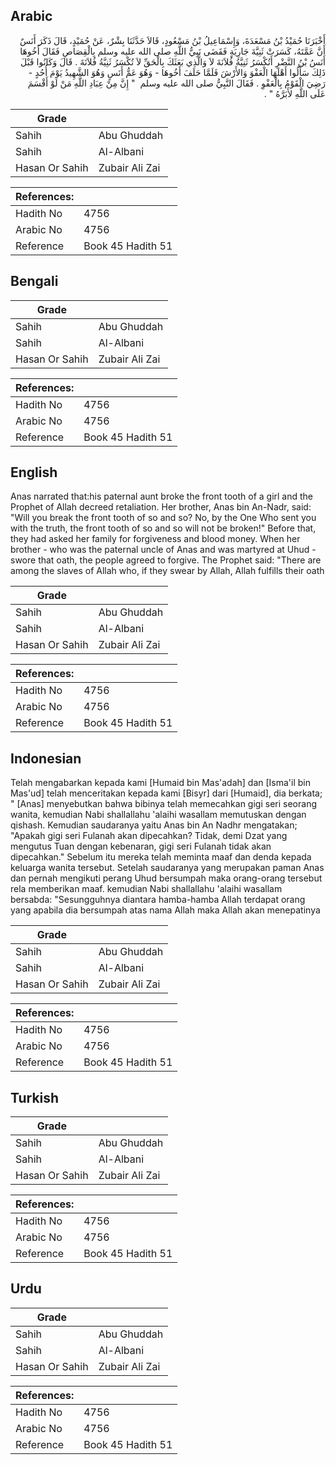 ## Arabic


<div dir="rtl" lang="ar" style={{fontSize:'larger',backgroundColor:'#f8f9fa',padding:20}}>
أَخْبَرَنَا حُمَيْدُ بْنُ مَسْعَدَةَ، وَإِسْمَاعِيلُ بْنُ مَسْعُودٍ، قَالاَ حَدَّثَنَا بِشْرٌ، عَنْ حُمَيْدٍ، قَالَ ذَكَرَ أَنَسٌ أَنَّ عَمَّتَهُ، كَسَرَتْ ثَنِيَّةَ جَارِيَةٍ فَقَضَى نَبِيُّ اللَّهِ صلى الله عليه وسلم بِالْقِصَاصِ فَقَالَ أَخُوهَا أَنَسُ بْنُ النَّضْرِ أَتُكْسَرُ ثَنِيَّةُ فُلاَنَةَ لاَ وَالَّذِي بَعَثَكَ بِالْحَقِّ لاَ تُكْسَرُ ثَنِيَّةُ فُلاَنَةَ ‏.‏ قَالَ وَكَانُوا قَبْلَ ذَلِكَ سَأَلُوا أَهْلَهَا الْعَفْوَ وَالأَرْشَ فَلَمَّا حَلَفَ أَخُوهَا - وَهُوَ عَمُّ أَنَسٍ وَهُوَ الشَّهِيدُ يَوْمَ أُحُدٍ - رَضِيَ الْقَوْمُ بِالْعَفْوِ ‏.‏ فَقَالَ النَّبِيُّ صلى الله عليه وسلم ‏ "‏ إِنَّ مِنْ عِبَادِ اللَّهِ مَنْ لَوْ أَقْسَمَ عَلَى اللَّهِ لأَبَرَّهُ ‏"‏ ‏.‏
</div>
<div style={{backgroundColor:'#f8f9fa',padding:20, marginBottom: 10}}><table> <thead> <tr> <th>Grade</th> <th></th> </tr> </thead> <tbody> <tr><td>Sahih</td><td>Abu Ghuddah</td></tr><tr><td>Sahih</td><td>Al-Albani</td></tr><tr><td>Hasan Or Sahih</td><td>Zubair Ali Zai</td></tr></tbody></table><table> <thead> <tr> <th>References:</th> <th></th> </tr> </thead> <tbody><tr><td>Hadith No</td><td>4756</td></tr><tr><td>Arabic No</td><td>4756</td></tr><tr><td>Reference</td><td>Book 45 Hadith 51</td></tr></tbody></table></div>

## Bengali


<div dir="ltr" lang="bn" style={{fontSize:'larger',backgroundColor:'#f8f9fa',padding:20}}>

</div>
<div style={{backgroundColor:'#f8f9fa',padding:20, marginBottom: 10}}><table> <thead> <tr> <th>Grade</th> <th></th> </tr> </thead> <tbody> <tr><td>Sahih</td><td>Abu Ghuddah</td></tr><tr><td>Sahih</td><td>Al-Albani</td></tr><tr><td>Hasan Or Sahih</td><td>Zubair Ali Zai</td></tr></tbody></table><table> <thead> <tr> <th>References:</th> <th></th> </tr> </thead> <tbody><tr><td>Hadith No</td><td>4756</td></tr><tr><td>Arabic No</td><td>4756</td></tr><tr><td>Reference</td><td>Book 45 Hadith 51</td></tr></tbody></table></div>

## English


<div dir="ltr" lang="en" style={{fontSize:'larger',backgroundColor:'#f8f9fa',padding:20}}>
Anas narrated that:his paternal aunt broke the front tooth of a girl and the Prophet of Allah decreed retaliation. Her brother, Anas bin An-Nadr, said: "Will you break the front tooth of so and so? No, by the One Who sent you with the truth, the front tooth of so and so will not be broken!" Before that, they had asked her family for forgiveness and blood money. When her brother - who was the paternal uncle of Anas and was martyred at Uhud - swore that oath, the people agreed to forgive. The Prophet said: "There are among the slaves of Allah who, if they swear by Allah, Allah fulfills their oath
</div>
<div style={{backgroundColor:'#f8f9fa',padding:20, marginBottom: 10}}><table> <thead> <tr> <th>Grade</th> <th></th> </tr> </thead> <tbody> <tr><td>Sahih</td><td>Abu Ghuddah</td></tr><tr><td>Sahih</td><td>Al-Albani</td></tr><tr><td>Hasan Or Sahih</td><td>Zubair Ali Zai</td></tr></tbody></table><table> <thead> <tr> <th>References:</th> <th></th> </tr> </thead> <tbody><tr><td>Hadith No</td><td>4756</td></tr><tr><td>Arabic No</td><td>4756</td></tr><tr><td>Reference</td><td>Book 45 Hadith 51</td></tr></tbody></table></div>

## Indonesian


<div dir="ltr" lang="id" style={{fontSize:'larger',backgroundColor:'#f8f9fa',padding:20}}>
Telah mengabarkan kepada kami [Humaid bin Mas'adah] dan [Isma'il bin Mas'ud] telah menceritakan kepada kami [Bisyr] dari [Humaid], dia berkata; " [Anas] menyebutkan bahwa bibinya telah memecahkan gigi seri seorang wanita, kemudian Nabi shallallahu 'alaihi wasallam memutuskan dengan qishash. Kemudian saudaranya yaitu Anas bin An Nadhr mengatakan; "Apakah gigi seri Fulanah akan dipecahkan? Tidak, demi Dzat yang mengutus Tuan dengan kebenaran, gigi seri Fulanah tidak akan dipecahkan." Sebelum itu mereka telah meminta maaf dan denda kepada keluarga wanita tersebut. Setelah saudaranya yang merupakan paman Anas dan pernah mengikuti perang Uhud bersumpah maka orang-orang tersebut rela memberikan maaf. kemudian Nabi shallallahu 'alaihi wasallam bersabda: "Sesungguhnya diantara hamba-hamba Allah terdapat orang yang apabila dia bersumpah atas nama Allah maka Allah akan menepatinya
</div>
<div style={{backgroundColor:'#f8f9fa',padding:20, marginBottom: 10}}><table> <thead> <tr> <th>Grade</th> <th></th> </tr> </thead> <tbody> <tr><td>Sahih</td><td>Abu Ghuddah</td></tr><tr><td>Sahih</td><td>Al-Albani</td></tr><tr><td>Hasan Or Sahih</td><td>Zubair Ali Zai</td></tr></tbody></table><table> <thead> <tr> <th>References:</th> <th></th> </tr> </thead> <tbody><tr><td>Hadith No</td><td>4756</td></tr><tr><td>Arabic No</td><td>4756</td></tr><tr><td>Reference</td><td>Book 45 Hadith 51</td></tr></tbody></table></div>

## Turkish


<div dir="ltr" lang="tr" style={{fontSize:'larger',backgroundColor:'#f8f9fa',padding:20}}>

</div>
<div style={{backgroundColor:'#f8f9fa',padding:20, marginBottom: 10}}><table> <thead> <tr> <th>Grade</th> <th></th> </tr> </thead> <tbody> <tr><td>Sahih</td><td>Abu Ghuddah</td></tr><tr><td>Sahih</td><td>Al-Albani</td></tr><tr><td>Hasan Or Sahih</td><td>Zubair Ali Zai</td></tr></tbody></table><table> <thead> <tr> <th>References:</th> <th></th> </tr> </thead> <tbody><tr><td>Hadith No</td><td>4756</td></tr><tr><td>Arabic No</td><td>4756</td></tr><tr><td>Reference</td><td>Book 45 Hadith 51</td></tr></tbody></table></div>

## Urdu


<div dir="rtl" lang="ur" style={{fontSize:'larger',backgroundColor:'#f8f9fa',padding:20}}>

</div>
<div style={{backgroundColor:'#f8f9fa',padding:20, marginBottom: 10}}><table> <thead> <tr> <th>Grade</th> <th></th> </tr> </thead> <tbody> <tr><td>Sahih</td><td>Abu Ghuddah</td></tr><tr><td>Sahih</td><td>Al-Albani</td></tr><tr><td>Hasan Or Sahih</td><td>Zubair Ali Zai</td></tr></tbody></table><table> <thead> <tr> <th>References:</th> <th></th> </tr> </thead> <tbody><tr><td>Hadith No</td><td>4756</td></tr><tr><td>Arabic No</td><td>4756</td></tr><tr><td>Reference</td><td>Book 45 Hadith 51</td></tr></tbody></table></div>